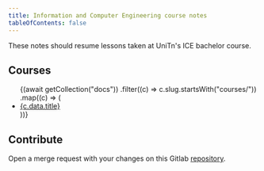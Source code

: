 ```yaml
---
title: Information and Computer Engineering course notes
tableOfContents: false
---
```



These notes should resume lessons taken at UniTn's ICE bachelor course.

## Courses

<ul>
  {(await getCollection("docs"))
    .filter((c) => c.slug.startsWith("courses/"))
    .map((c) => (
      <li>
        <a href={c.slug}>{c.data.title}</a>
      </li>
    ))}
</ul>

## Contribute

Open a merge request with your changes on this Gitlab
[repository](https://git.zarantonello.dev/davide/ice-notes).
